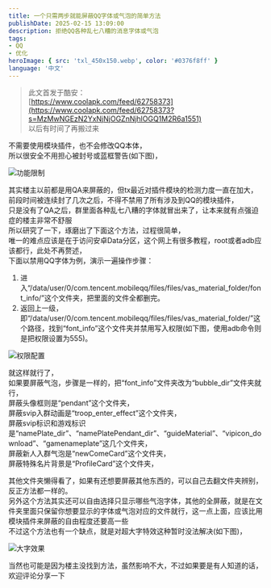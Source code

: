 ```yaml
---
title: 一个只需两步就能屏蔽QQ字体或气泡的简单方法
publishDate: 2025-02-15 13:09:00
description: 拒绝QQ各种乱七八糟的消息字体或气泡
tags:
- QQ
- 优化
heroImage: { src: 'txl_450x150.webp', color: '#0376f8ff' }
language: '中文'
---
```


> 此文首发于酷安：  
> [https://www.coolapk.com/feed/62758373](https://www.coolapk.com/feed/62758373?s=MzMwNGEzN2YxNjNjOGZnNjhlOGQ1M2R6a1551)  
> 以后有时间了再搬过来

不需要使用模块插件，也不会修改QQ本体，  
所以很安全不用担心被封号或蓝框警告(如下图)，  

![功能限制](kpo3ish6fwxxfaufekit.webp)

其实楼主以前都是用QA来屏蔽的，但tx最近对插件模块的检测力度一直在加大，  
前段时间被连续封了几次之后，不得不禁用了所有涉及到QQ的模块插件，  
只是没有了QA之后，群里面各种乱七八糟的字体就冒出来了，让本来就有点强迫症的楼主非常不舒服  
所以研究了一下，琢磨出了下面这个方法，过程很简单，  
唯一的难点应该是在于访问安卓Data分区，这个网上有很多教程，root或者adb应该都行，此处不再赘述，  
下面以禁用QQ字体为例，演示一遍操作步骤：  
1. 进入“/data/user/0/com.tencent.mobileqq/files/files/vas_material_folder/font_info/”这个文件夹，把里面的文件全都删完。
2. 返回上一级，即“/data/user/0/com.tencent.mobileqq/files/files/vas_material_folder/”这个路径，找到“font_info”这个文件夹并禁用写入权限(如下图，使用adb命令则是把权限设置为555)。

![权限配置](bi13hwtqg4yfnklukt7h.webp)

就这样就行了，  
如果要屏蔽气泡，步骤是一样的，把“font_info”文件夹改为“bubble_dir”文件夹就行，  
屏蔽头像框则是“pendant”这个文件夹，  
屏蔽svip入群动画是“troop_enter_effect”这个文件夹，  
屏蔽svip标识和游戏标识是“namePlate_dir”、“namePlatePendant_dir”、“guideMaterial”、“vipicon_download”、“gamenameplate”这几个文件夹，  
屏蔽新人入群气泡是“newComeCard”这个文件夹，  
屏蔽特殊名片背景是“ProfileCard”这个文件夹，  

其他文件夹懒得看了，如果有还想要屏蔽其他东西的，可以自己去翻文件夹辨别，反正方法都一样的。  
另外这个方法其实还可以自由选择只显示哪些气泡字体，其他的全屏蔽，就是在文件夹里面只保留你想要显示的字体或气泡对应的文件就行，这一点上面，应该比用模块插件来屏蔽的自由程度还要高一些  
不过这个方法也有一个缺点，就是对超大字特效这种暂时没法解决(如下图)，

![大字效果](xslkkmfcrbuu7cyceucn.webp)

当然也可能是因为楼主没找到方法，虽然影响不大，不过如果要是有人知道的话，欢迎评论分享一下


